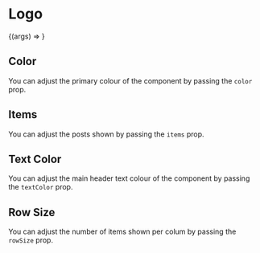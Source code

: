 

<Meta title="CardList" component={CardList} />

# Logo

<Preview>
  <Story
    name="Basic"
    args={{
      items: [
        {
          tags: ["react", "gatsby"],
          date: "10 May 2020",
          image:
            "https://images.unsplash.com/photo-1500530855697-b586d89ba3ee?ixlib=rb-1.2.1&ixid=eyJhcHBfaWQiOjEyMDd9&auto=format&fit=crop&w=640&q=80",
          title: "Tips on how to travel safely in foreign countries",
          url: "https://timerse.com"
        },
        {
          date: "10 March 2020",
          tags: ["angular", "python"],
          image:
            "https://images.unsplash.com/photo-1563784462041-5f97ac9523dd?ixlib=rb-1.2.1&ixid=eyJhcHBfaWQiOjEyMDd9&auto=format&fit=crop&w=640&q=80",
          title: "Enjoying the beach life while on a vacation",
          url: "https://reddit.com"
        },
        {
          date: "10 January 2020",
          tags: ["python", "javascript"],
          image:
            "https://images.unsplash.com/photo-1592848386144-04df6ee54ff8?ixlib=rb-1.2.1&ixid=eyJhcHBfaWQiOjEyMDd9&auto=format&fit=crop&w=640&q=80",
          title: "Enjoying the beach life while on a vacation",
          url: "https://reddit.com"
        }
    ]
    }}
  >
    {(args) => <CardList {...args} />}
  </Story>
</Preview>

<Props story="Basic" />

## Color

You can adjust the primary colour of the component by passing the `color` prop.

<Preview>
  <Story name="Color">
      <CardList color="indigo-500" items={[
        {
          tags: ["react", "gatsby"],
          date: "10 May 2020",
          image:
            "https://images.unsplash.com/photo-1500530855697-b586d89ba3ee?ixlib=rb-1.2.1&ixid=eyJhcHBfaWQiOjEyMDd9&auto=format&fit=crop&w=640&q=80",
          title: "Tips on how to travel safely in foreign countries",
          url: "https://timerse.com"
        },
        {
          date: "10 March 2020",
          tags: ["angular", "python"],
          image:
            "https://images.unsplash.com/photo-1563784462041-5f97ac9523dd?ixlib=rb-1.2.1&ixid=eyJhcHBfaWQiOjEyMDd9&auto=format&fit=crop&w=640&q=80",
          title: "Enjoying the beach life while on a vacation",
          url: "https://reddit.com"
        },
        {
          date: "10 January 2020",
          tags: ["python", "javascript"],
          image:
            "https://images.unsplash.com/photo-1592848386144-04df6ee54ff8?ixlib=rb-1.2.1&ixid=eyJhcHBfaWQiOjEyMDd9&auto=format&fit=crop&w=640&q=80",
          title: "Enjoying the beach life while on a vacation",
          url: "https://reddit.com"
        }
    ]} />
  </Story>
</Preview>

## Items

You can adjust the posts shown by passing the `items` prop.

<Preview>
  <Story name="Items">
      <CardList items={[
        {
          tags: ["react", "gatsby"],
          date: "10 May 2020",
          image:
            "https://images.unsplash.com/photo-1500530855697-b586d89ba3ee?ixlib=rb-1.2.1&ixid=eyJhcHBfaWQiOjEyMDd9&auto=format&fit=crop&w=640&q=80",
          title: "Tips on how to travel safely in foreign countries",
          url: "https://timerse.com"
        },
    ]} />
  </Story>
</Preview>

## Text Color

You can adjust the main header text colour of the component by passing the `textColor` prop.

<Preview>
  <Story name="Text Color">
      <CardList color="indigo-500" items={[
        {
          tags: ["react", "gatsby"],
          date: "10 May 2020",
          image:
            "https://images.unsplash.com/photo-1500530855697-b586d89ba3ee?ixlib=rb-1.2.1&ixid=eyJhcHBfaWQiOjEyMDd9&auto=format&fit=crop&w=640&q=80",
          title: "Tips on how to travel safely in foreign countries",
          url: "https://timerse.com"
        },
        {
          date: "10 March 2020",
          tags: ["angular", "python"],
          image:
            "https://images.unsplash.com/photo-1563784462041-5f97ac9523dd?ixlib=rb-1.2.1&ixid=eyJhcHBfaWQiOjEyMDd9&auto=format&fit=crop&w=640&q=80",
          title: "Enjoying the beach life while on a vacation",
          url: "https://reddit.com"
        },
        {
          date: "10 January 2020",
          tags: ["python", "javascript"],
          image:
            "https://images.unsplash.com/photo-1592848386144-04df6ee54ff8?ixlib=rb-1.2.1&ixid=eyJhcHBfaWQiOjEyMDd9&auto=format&fit=crop&w=640&q=80",
          title: "Enjoying the beach life while on a vacation",
          url: "https://reddit.com"
        }
    ]} />
  </Story>
</Preview>

## Row Size

You can adjust the number of items shown per colum by passing the `rowSize` prop.

<Preview>
  <Story name="Row Size">
      <CardList rowSize={2} items={[
        {
          tags: ["react", "gatsby"],
          date: "10 May 2020",
          image:
            "https://images.unsplash.com/photo-1500530855697-b586d89ba3ee?ixlib=rb-1.2.1&ixid=eyJhcHBfaWQiOjEyMDd9&auto=format&fit=crop&w=640&q=80",
          title: "Tips on how to travel safely in foreign countries",
          url: "https://timerse.com"
        },
        {
          date: "10 March 2020",
          tags: ["angular", "python"],
          image:
            "https://images.unsplash.com/photo-1563784462041-5f97ac9523dd?ixlib=rb-1.2.1&ixid=eyJhcHBfaWQiOjEyMDd9&auto=format&fit=crop&w=640&q=80",
          title: "Enjoying the beach life while on a vacation",
          url: "https://reddit.com"
        },
    ]} />
  </Story>
</Preview>
